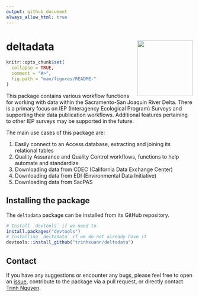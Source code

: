 ```yaml
---
output: github_document
always_allow_html: true
---
```


# deltadata <a href="https://github.com/trinhxuann/deltadata/"><img src="man/figures/logo.png" align="right" height="150" /></a>

```r
knitr::opts_chunk$set(
  collapse = TRUE,
  comment = "#>",
  fig.path = "man/figures/README-"
)
```

This package contains various workflow functions for working with data within the Sacramento-San Joaquin River Delta. There is a primary focus on IEP (Interagency Ecological Program) Surveys and supporting their data publication workflows. Additional features pertaining to other IEP surveys may be supported in the future.

The main use cases of this package are:

1. Easily connect to an Access database, extracting and joining its relational tables
2. Quality Assurance and Quality Control workflows, functions to help automate and standardize
3. Downloading data from CDEC (California Data Exchange Center)
4. Downloading data from EDI (Environmental Data Initiative)
5. Downloading data from SacPAS

## Installing the package

The `deltadata` package can be installed from its GitHub repository.
```r
# Install `devtools` if we need to
install.packages("devtools")
# Installing `deltadata` if we do not already have it
devtools::install_github("trinhxuann/deltadata")
```

## Contact

If you have any suggestions or encounter any bugs, please feel free to open an [issue](https://github.com/trinhxuann/deltadata/issues), contribute to the package via a pull request, or directly contact [Trinh Nguyen](mailto:trinh.nguyen@wildlife.ca.gov).
